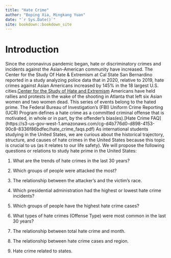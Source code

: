 ```yaml
--- 
title: "Hate Crime"
author: "Boping Xia, Mingkang Yuan"
date: "`r Sys.Date()`"
site: bookdown::bookdown_site
---
```


# Introduction

Since the coronavirus pandemic began, hate or discriminatory crimes and incidents against the Asian-American community have increased. The Center for the Study Of Hate & Extremism at Cal State San Bernardino reported in a study analyzing police data that in 2020, relative to 2019, hate crimes against Asian Americans increased by 145% in the 18 largest U.S. cities.[Center for the Study of Hate and Extremism](https://www.csusb.edu/hate-and-extremism-center) Americans have held rallies and protests in the wake of the shooting in Atlanta that left six Asian women and two women dead. This series of events belong to the hated prime. The Federal Bureau of Investigation's (FBI) Uniform Crime Reporting (UCR) Program defines a hate crime as a committed criminal offense that is motivated, in whole or in part,  by the offender's bias(es).[Hate Crime FAQ] (https://s3-us-gov-west-1.amazonaws.com/cg-d4b776d0-d898-4153-90c8-8336f86bdfec/hate_crime_faqs.pdf) As international students studying in the United States, we are curious about the historical trajectory, structure, and causes of hate crimes in the United States because this topic is crucial to us (as it relates to our life safety). We will propose the following questions or relations to study hate prime in the United States:

1. What are the trends of hate crimes in the last 30 years? 

2. Which groups of people were attacked the most?

3. The relationship between the attacker's and the victim's race.

4. Which presidential administration had the highest or lowest hate crime incidents?

5. Which groups of people have the highest hate crime cases?

6. What types of hate crimes (Offense Type) were most common in the last 30 years?

7. The relationship between total hate crime and month.

8. The relationship between hate crime cases and region. 

9. Hate crime related to states.
